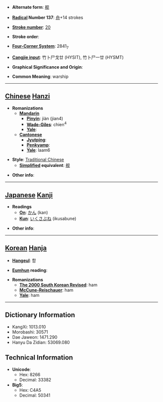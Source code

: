 * '''Alternate form''': [[舰]]

* '''[[Wiktionary:Chinese radical index| Radical]] Number 137''': [[Wiktionary:Chinese radical index 舟|舟]]+14 strokes

* '''[[Wiktionary:Chinese total strokes index|Stroke number]]''': [[Wiktionary:Chinese total strokes index 20|20]]

* '''Stroke order''': 

* '''[[Wiktionary:Chinese four corner index|Four-Corner System]]''': 2841<sub>7</sub>

* '''[[Wiktionary:Chinese Cangjie index|Cangjie input]]''': 竹卜尸戈廿 (HYSIT), 竹卜尸一廿 (HYSMT)

* '''Graphical Significance and Origin''': 

* '''Common Meaning''': warship

----

== [[Chinese]] [[Hanzi]] ==

* '''Romanizations'''
** '''[[Mandarin]]'''
*** '''[[Pinyin]]''': jiàn (jian4)
*** '''[[Wade-Giles]]''': chien<sup>4</sup>
*** '''[[Yale]]''': 
** '''[[Cantonese]]'''
*** '''[[Jyutping]]''':
*** '''[[Penkyamp]]''': 
*** '''[[Yale]]''': laam6

* '''Style''': [[Traditional Chinese]] 
** '''[[Simplified Chinese|Simplified]] equivalent''': [[舰]]

* '''Other info''': 

----

== [[Japanese]] [[Kanji]] ==

* '''Readings'''
** '''[[On]]''': [[かん]] (kan)
** '''[[Kun]]''': [[いくさぶね]] (ikusabune)

* '''Other info''':  

----

== [[Korean]] [[Hanja]] ==

* '''[[Hangeul]]''': 함

* '''[[Eumhun]] reading''': 

* '''Romanizations'''
** '''[[The 2000 South Korean Revised Romanization|The 2000 South Korean Revised]]''': ham
** '''[[McCune-Reischauer]]''': ham
** '''[[Yale]]''': ham

----

== Dictionary Information ==

* KangXi: 1013.010
* Morobashi: 30571
* Dae Jaweon: 1471.290
* Hanyu Da Zidian: 53069.080

== Technical Information ==

* '''Unicode''':
** Hex: 8266
** Decimal: 33382
* '''Big5''':
** Hex: C4A5
** Decimal: 50341
